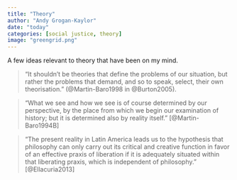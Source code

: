 ```yaml
---
title: "Theory"
author: "Andy Grogan-Kaylor"
date: "today"
categories: [social justice, theory]
image: "greengrid.png"
---
```


A few ideas relevant to theory that have been on my mind.

> "It shouldn’t be theories that define the problems of our situation, but rather the problems that demand, and so to speak, select, their own theorisation." (@Martin-Baro1998 in @Burton2005).

> "What we see and how we see is of course determined by our perspective, by the place from which we begin our examination of history; but it is determined also by reality itself." [@Martin-Baro1994B]

> "The present reality in Latin America leads us to the hypothesis that philosophy can only carry out its critical and creative function in favor of an effective praxis of liberation if it is adequately situated within that liberating praxis, which is independent of philosophy." [@Ellacuria2013]


